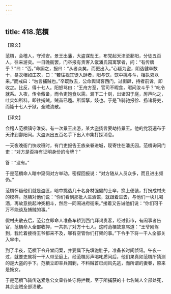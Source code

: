 ```yaml
---
---
---
```

title: 418.范檟
---



【原文】

范檟，会稽人，守淮安。景王出藩，大盗谋劫王，布党起天津至鄱阳，分徒五百人，往来游奕。一日晚衙罢，门卒报有贵客入僦潘氏园寓孥者，问：“有传牌乎？”曰：“否。”命詗之，报曰：“从者众矣，而更出入。”心疑为盗，阴选健卒数十，易衣帽如庄农，曰：“若往视其徒入肆者，阳与饮，饮中挑与斗，相执絷以来。”而戒曰：“勿言捕贼也。”卒既散去，公命舆谒客西门，过街肆，持者前诉，即收之。比反，得十七人。阳怒骂曰：“王舟方至，官司不暇食，暇问汝斗乎？”叱令就系。入夜，传令儆备，而令吏饱食以需。漏下二十刻，出诸囚于庭，厉声叱之，吐实如所料。即往捕贼，贼首已遁。所留孥，妓也。于是飞骑驰报徐、扬诸将吏，而毙十七人于狱，全贼溃散。

【译文】

会稽人范檟镇守淮安。有一次景王出游，某大盗扬言要劫持景王。他的党羽遍布于天津到鄱阳间。大盗派出五百名手下出入市集打探消息。

一天夜晚衙门快收班时，有门吏报告王族亲眷进城，现寄住在潘氏园。范檟询问门吏：“对方是否持有证明身份的令牌？”

答：“没有。”

于是范檟命人暗中窥伺对方举动。密探回报说：“对方随从人员众多，而且进出频仍。”

范檟怀疑他们就是盗匪，暗中挑选几十名身材强健的士卒，换上便装，打扮成村夫的模样。范檟对他们说：“你们看到那批人进酒馆，就跟着进去，与他们一块儿喝酒，再故意挑起冲突相斗，然后一同闹进府衙来。”接着又告诫他们说：“你们可千万不能谈及捕贼的事。”

假村夫散去后，范公立即命人准备车轿到西门拜谒贵客，经过街市，有闹事者告官，范檟命人全部收押，一共抓了对方十七人。这时范檟故意骂道：“王爷刚驾到，我忙着接待王爷都来不及，哪有空管你们打架的事。”下令手下将一干人全部关入牢中。

到了半夜，范檟下令升堂问案，并要属下先填饱肚子，准备长时间侦讯。午夜一过，就要吏属将一干人带至庭上，经范檟厉声喝叱质问后，他们果真如范檟所猜测的是大盗的手下。范檟立即率兵围剿，不料贼首已闻风先逃，而所谓的妻眷，原来是妓女。

于是范檟飞骑传送紧急公文呈各处守将拦截，至于所捕获的十七名贼人全部处死，其余盗贼全部溃散。